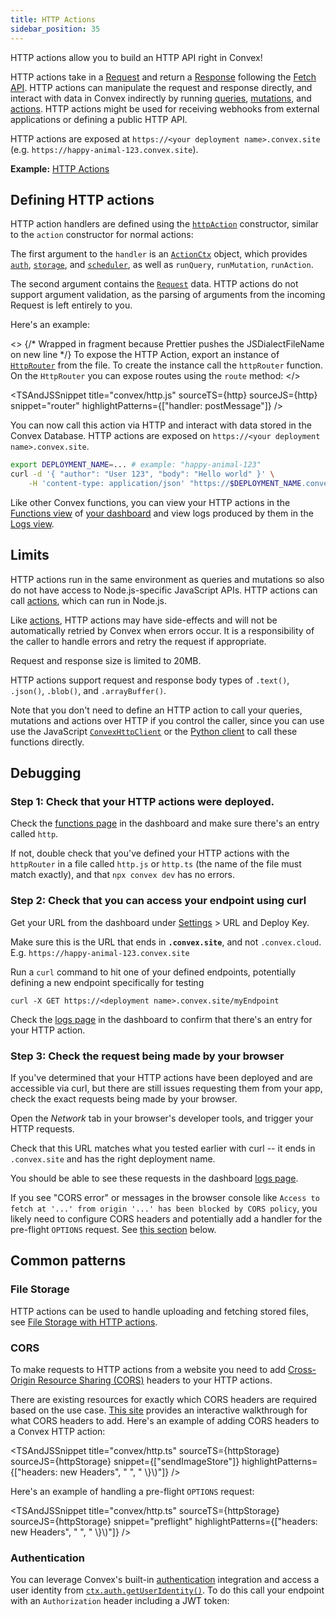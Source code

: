 ```yaml
---
title: HTTP Actions
sidebar_position: 35
---
```



HTTP actions allow you to build an HTTP API right in Convex!

HTTP actions take in a
[Request](https://developer.mozilla.org/en-US/docs/Web/API/Request) and return a
[Response](https://developer.mozilla.org/en-US/docs/Web/API/Response) following
the [Fetch API](https://developer.mozilla.org/en-US/docs/Web/API/Fetch_API).
HTTP actions can manipulate the request and response directly, and interact with
data in Convex indirectly by running [queries](/functions/query-functions.mdx),
[mutations](/functions/mutation-functions.mdx), and
[actions](/functions/actions.mdx). HTTP actions might be used for receiving
webhooks from external applications or defining a public HTTP API.

HTTP actions are exposed at `https://<your deployment name>.convex.site` (e.g.
`https://happy-animal-123.convex.site`).

**Example:**
[HTTP Actions](https://github.com/get-convex/convex-demos/tree/main/http)

## Defining HTTP actions

HTTP action handlers are defined using the
[`httpAction`](/generated-api/server#httpaction) constructor, similar to the
`action` constructor for normal actions:

<TSAndJSSnippet
  title="convex/myHttpActions.ts"
  sourceTS={Constructor}
  sourceJS={Constructor}
/>

The first argument to the `handler` is an
[`ActionCtx`](/api/interfaces/server.GenericActionCtx) object, which provides
[`auth`](/api/interfaces/server.Auth),
[`storage`](/api/interfaces/server.StorageActionWriter), and
[`scheduler`](/api/interfaces/server.Scheduler), as well as `runQuery`,
`runMutation`, `runAction`.

The second argument contains the
[`Request`](https://developer.mozilla.org/en-US/docs/Web/API/Request) data. HTTP
actions do not support argument validation, as the parsing of arguments from the
incoming Request is left entirely to you.

Here's an example:

<TSAndJSSnippet
  title="convex/messages.ts"
  sourceTS={httpFunction}
  sourceJS={httpFunction}
/>

<>
  {/* Wrapped in fragment because Prettier pushes the JSDialectFileName on new line */}
  To expose the HTTP Action, export an instance of
  [`HttpRouter`](/api/classes/server.HttpRouter) from the
  <JSDialectFileName name="convex/http.ts" /> file. To create the instance call
  the `httpRouter` function. On the `HttpRouter` you can expose routes using the
  `route` method:
</>

<TSAndJSSnippet
  title="convex/http.js"
  sourceTS={http}
  sourceJS={http}
  snippet="router"
  highlightPatterns={["handler: postMessage"]}
/>

You can now call this action via HTTP and interact with data stored in the
Convex Database. HTTP actions are exposed on
`https://<your deployment name>.convex.site`.

```bash
export DEPLOYMENT_NAME=... # example: "happy-animal-123"
curl -d '{ "author": "User 123", "body": "Hello world" }' \
    -H 'content-type: application/json' "https://$DEPLOYMENT_NAME.convex.site/postMessage"
```

Like other Convex functions, you can view your HTTP actions in the
[Functions view](/dashboard/deployments/functions.md) of
[your dashboard](https://dashboard.convex.dev/) and view logs produced by them
in the [Logs view](/dashboard/deployments/logs.md).

## Limits

HTTP actions run in the same environment as queries and mutations so also do not
have access to Node.js-specific JavaScript APIs. HTTP actions can call
[actions](/functions/actions.mdx), which can run in Node.js.

Like [actions](/functions/actions.mdx#error-handling), HTTP actions may have
side-effects and will not be automatically retried by Convex when errors occur.
It is a responsibility of the caller to handle errors and retry the request if
appropriate.

Request and response size is limited to 20MB.

HTTP actions support request and response body types of `.text()`, `.json()`,
`.blob()`, and `.arrayBuffer()`.

Note that you don't need to define an HTTP action to call your queries,
mutations and actions over HTTP if you control the caller, since you can use use
the JavaScript [`ConvexHttpClient`](/api/classes/browser.ConvexHttpClient) or
the [Python client](/client/python.md) to call these functions directly.

## Debugging

### Step 1: Check that your HTTP actions were deployed.

Check the [functions page](https://dashboard.convex.dev/deployment/functions) in
the dashboard and make sure there's an entry called `http`.

If not, double check that you've defined your HTTP actions with the `httpRouter`
in a file called `http.js` or `http.ts` (the name of the file must match
exactly), and that `npx convex dev` has no errors.

### Step 2: Check that you can access your endpoint using curl

Get your URL from the dashboard under
[Settings](https://dashboard.convex.dev/deployment/settings) > URL and Deploy
Key.

Make sure this is the URL that ends in **`.convex.site`**, and not
`.convex.cloud`. E.g. `https://happy-animal-123.convex.site`

Run a `curl` command to hit one of your defined endpoints, potentially defining
a new endpoint specifically for testing

```
curl -X GET https://<deployment name>.convex.site/myEndpoint
```

Check the [logs page](https://dashboard.convex.dev/deployment/logs) in the
dashboard to confirm that there's an entry for your HTTP action.

### Step 3: Check the request being made by your browser

If you've determined that your HTTP actions have been deployed and are
accessible via curl, but there are still issues requesting them from your app,
check the exact requests being made by your browser.

Open the _Network_ tab in your browser's developer tools, and trigger your HTTP
requests.

Check that this URL matches what you tested earlier with curl -- it ends in
`.convex.site` and has the right deployment name.

You should be able to see these requests in the dashboard
[logs page](https://dashboard.convex.dev/deployment/logs).

If you see "CORS error" or messages in the browser console like
`Access to fetch at '...' from origin '...' has been blocked by CORS policy`,
you likely need to configure CORS headers and potentially add a handler for the
pre-flight `OPTIONS` request. See
[this section](/functions/http-actions.mdx#cors) below.

## Common patterns

### File Storage

HTTP actions can be used to handle uploading and fetching stored files, see
[File Storage with HTTP actions](/file-storage.mdx#file-storage-with-http-actions).

### CORS

To make requests to HTTP actions from a website you need to add
[Cross-Origin Resource Sharing (CORS)](https://developer.mozilla.org/en-US/docs/Web/HTTP/CORS)
headers to your HTTP actions.

There are existing resources for exactly which CORS headers are required based
on the use case. [This site](https://httptoolkit.com/will-it-cors/) provides an
interactive walkthrough for what CORS headers to add. Here's an example of
adding CORS headers to a Convex HTTP action:

<TSAndJSSnippet
  title="convex/http.ts"
  sourceTS={httpStorage}
  sourceJS={httpStorage}
  snippet={["sendImageStore"]}
  highlightPatterns={["headers: new Headers", "        ", "     \\}\\)"]}
/>

Here's an example of handling a pre-flight `OPTIONS` request:

<TSAndJSSnippet
  title="convex/http.ts"
  sourceTS={httpStorage}
  sourceJS={httpStorage}
  snippet="preflight"
  highlightPatterns={["headers: new Headers", "          ", "       \\}\\)"]}
/>

### Authentication

You can leverage Convex's built-in [authentication](/auth.mdx) integration and
access a user identity from
[`ctx.auth.getUserIdentity()`](/api/interfaces/server.Auth#getuseridentity). To
do this call your endpoint with an `Authorization` header including a JWT token:

<TSAndJSSnippet sourceTS={Fetch} sourceJS={Fetch} title="myPage.ts" />

